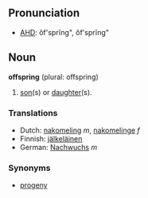 ==Pronunciation==
*[[w:AHD|AHD]]: ôf'sprĭng", ŏf'sprĭng"

==Noun==
'''offspring''' (plural: offspring)

#[[son]](s) or [[daughter]](s).

===Translations===
*Dutch: [[nakomeling]] ''m'', [[nakomelinge]] ''f''
*Finnish: [[jälkeläinen]]
*German: [[Nachwuchs]] ''m''

===Synonyms===
*[[progeny]]